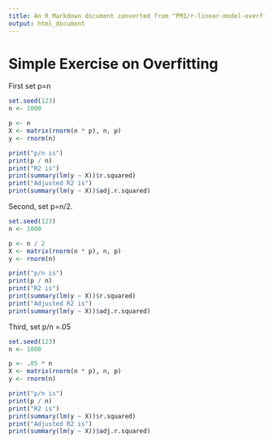 ```yaml
---
title: An R Markdown document converted from "PM1/r-linear-model-overfitting.irnb"
output: html_document
---
```


# Simple Exercise on Overfitting

First set p=n

```r

set.seed(123)
n <- 1000

p <- n
X <- matrix(rnorm(n * p), n, p)
y <- rnorm(n)

print("p/n is")
print(p / n)
print("R2 is")
print(summary(lm(y ~ X))$r.squared)
print("Adjusted R2 is")
print(summary(lm(y ~ X))$adj.r.squared)
```

Second, set p=n/2.

```r

set.seed(123)
n <- 1000

p <- n / 2
X <- matrix(rnorm(n * p), n, p)
y <- rnorm(n)

print("p/n is")
print(p / n)
print("R2 is")
print(summary(lm(y ~ X))$r.squared)
print("Adjusted R2 is")
print(summary(lm(y ~ X))$adj.r.squared)
```

Third, set p/n =.05

```r

set.seed(123)
n <- 1000

p <- .05 * n
X <- matrix(rnorm(n * p), n, p)
y <- rnorm(n)

print("p/n is")
print(p / n)
print("R2 is")
print(summary(lm(y ~ X))$r.squared)
print("Adjusted R2 is")
print(summary(lm(y ~ X))$adj.r.squared)
```

